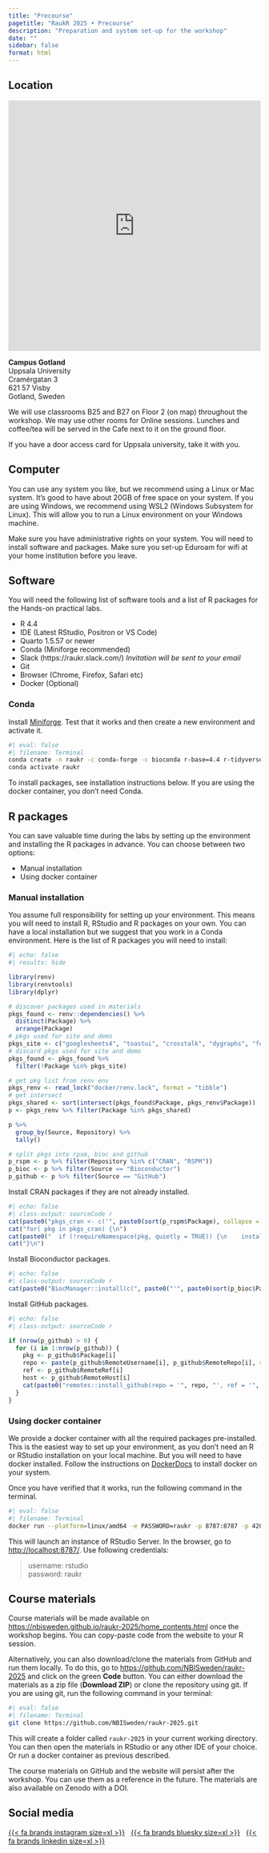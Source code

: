 ```yaml
---
title: "Precourse"
pagetitle: "RaukR 2025 • Precourse"
description: "Preparation and system set-up for the workshop"
date: ""
sidebar: false
format: html
---
```


## Location

<iframe width="100%" height="500px" frameBorder="0" scrolling="no" marginHeight="0" marginWidth="0" src="https://use.mazemap.com/embed.html#v=1&amp;campusid=100&amp;zlevel=2&amp;center=18.288745,57.639640&amp;zoom=19.8&amp;sharepoitype=poi&amp;sharepoi=293352&amp;utm_medium=iframe" allow="geolocation" title="Campus Gotland"></iframe>

**Campus Gotland**  
Uppsala University  
Cramérgatan 3  
621 57 Visby  
Gotland, Sweden  

We will use classrooms B25 and B27 on Floor 2 (on map) throughout the workshop. We may use other rooms for Online sessions. Lunches and coffee/tea will be served in the Cafe next to it on the ground floor.

::: {.callout-tip}
If you have a door access card for Uppsala university, take it with you.
:::

## Computer

You can use any system you like, but we recommend using a Linux or Mac system. It's good to have about 20GB of free space on your system. If you are using Windows, we recommend using WSL2 (Windows Subsystem for Linux). This will allow you to run a Linux environment on your Windows machine. 

::: {.callout-warning}
Make sure you have administrative rights on your system. You will need to install software and packages. Make sure you set-up Eduroam for wifi at your home institution before you leave.
:::

## Software

You will need the following list of software tools and a list of R packages for the Hands-on practical labs.

- R 4.4
- IDE (Latest RStudio, Positron or VS Code)
- Quarto 1.5.57 or newer
- Conda (Miniforge recommended)
- Slack (https://raukr.slack.com/) *Invitation will be sent to your email*
- Git
- Browser (Chrome, Firefox, Safari etc)
- Docker (Optional)

### Conda

Install [Miniforge](https://github.com/conda-forge/miniforge). Test that it works and then create a new environment and activate it.

```sh
#| eval: false
#| filename: Terminal
conda create -n raukr -c conda-forge -c bioconda r-base=4.4 r-tidyverse r-essentials r-svglite quarto freetype libpng libxml2 pkg-config zlib xz bioconda::htslib gdal proj
conda activate raukr
```

To install packages, see installation instructions below. If you are using the docker container, you don't need Conda.

## R packages

You can save valuable time during the labs by setting up the environment and installing the R packages in advance. You can choose between two options:

- Manual installation
- Using docker container

### Manual installation

You assume full responsibility for setting up your environment. This means you will need to install R, RStudio and R packages on your own. You can have a local installation but we suggest that you work in a Conda environment. Here is the list of R packages you will need to install:

```r
#| echo: false
#| results: hide

library(renv)
library(renvtools)
library(dplyr)

# discover packages used in materials
pkgs_found <- renv::dependencies() %>%
  distinct(Package) %>%
  arrange(Package)
# pkgs used for site and demo
pkgs_site <- c("googlesheets4", "toastui", "crosstalk", "dygraphs", "formattable", "highcharter", "networkD3", "reactable", "leaflet", "htmlTable", "renvtools")
# discard pkgs used for site and demo
pkgs_found <- pkgs_found %>%
  filter(!Package %in% pkgs_site)

# get pkg list from renv env
pkgs_renv <- read_lock("docker/renv.lock", format = "tibble")
# get intersect
pkgs_shared <- sort(intersect(pkgs_found$Package, pkgs_renv$Package))
p <- pkgs_renv %>% filter(Package %in% pkgs_shared)

p %>%
  group_by(Source, Repository) %>%
  tally()

# split pkgs into rpsm, bioc and github
p_rspm <- p %>% filter(Repository %in% c("CRAN", "RSPM"))
p_bioc <- p %>% filter(Source == "Bioconductor")
p_github <- p %>% filter(Source == "GitHub")
```

Install CRAN packages if they are not already installed.

```r
#| echo: false
#| class-output: sourceCode r
cat(paste0("pkgs_cran <- c('", paste0(sort(p_rspm$Package), collapse = "', '"), "')\n\n"))
cat("for( pkg in pkgs_cran) {\n")
cat(paste0("  if (!requireNamespace(pkg, quietly = TRUE)) {\n    install.packages(pkg, repos = 'https://packagemanager.rstudio.com/all/latest', verbose = TRUE)\n  }\n"))
cat("}\n")
```

Install Bioconductor packages.

```r
#| echo: false
#| class-output: sourceCode r
cat(paste0("BiocManager::install(c(", paste0("'", paste0(sort(p_bioc$Package), collapse = "','"), "'"), "), update = TRUE, ask = FALSE)"))
```

Install GitHub packages.

```r
#| echo: false
#| class-output: sourceCode r

if (nrow(p_github) > 0) {
  for (i in 1:nrow(p_github)) {
    pkg <- p_github$Package[i]
    repo <- paste(p_github$RemoteUsername[i], p_github$RemoteRepo[i], sep = "/")
    ref <- p_github$RemoteRef[i]
    host <- p_github$RemoteHost[i]
    cat(paste0("remotes::install_github(repo = '", repo, "', ref = '", ref, "', host = '", host, "')\n"))
  }
}
```

### Using docker container

We provide a docker container with all the required packages pre-installed. This is the easiest way to set up your environment, as you don't need an R or RStudio installation on your local machine. But you will need to have docker installed. Follow the instructions on [DockerDocs](https://docs.docker.com/engine/install/) to install docker on your system.

Once you have verified that it works, run the following command in the terminal.

```sh
#| eval: false
#| filename: Terminal
docker run --platform=linux/amd64 -e PASSWORD=raukr -p 8787:8787 -p 4200:4200 -v ${PWD}:/home/rstudio/work ghcr.io/nbisweden/workshop-raukr:latest
```

This will launch an instance of RStudio Server. In the browser, go to [http://localhost:8787/](http://localhost:8787/). Use following credentials:

> username: rstudio  
> password: raukr

## Course materials

Course materials will be made available on <https://nbisweden.github.io/raukr-2025/home_contents.html> once the workshop begins. You can copy-paste code from the website to your R session. 

Alternatively, you can also download/clone the materials from GitHub and run them locally. To do this, go to <https://github.com/NBISweden/raukr-2025> and click on the green **Code** button. You can either download the materials as a zip file (**Download ZIP**) or clone the repository using git. If you are using git, run the following command in your terminal:

```sh
#| eval: false
#| filename: Terminal
git clone https://github.com/NBISweden/raukr-2025.git
```

This will create a folder called `raukr-2025` in your current working directory. You can then open the materials in RStudio or any other IDE of your choice. Or run a docker container as previous described.

The course materials on GitHub and the website will persist after the workshop. You can use them as a reference in the future. The materials are also available on Zenodo with a DOI.

## Social media

[{{< fa brands instagram size=xl >}}](https://www.instagram.com/raukr_nbis/) &nbsp; [{{< fa brands bluesky size=xl >}}](https://bsky.app/profile/nbis.se) &nbsp; [{{< fa brands linkedin size=xl >}}](https://www.linkedin.com/company/nbisweden)  
